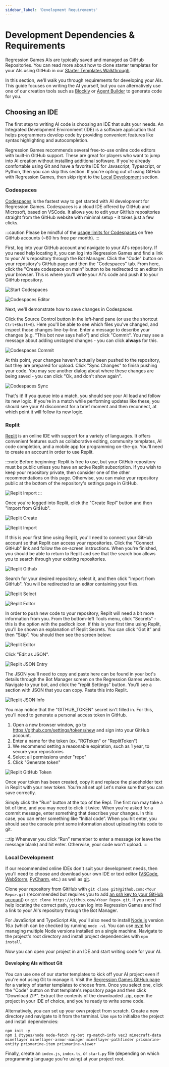 ```yaml
---
sidebar_label: 'Development Requirements'
---
```



# Development Dependencies & Requirements

Regression Games AIs are typically saved and managed as GitHub Repositories. 
You can read more about how to clone starter templates for your AIs using GitHub in our [Starter Templates Walkthrough](../starter-templates).

In this section, we'll walk you through requirements for developing your AIs. 
This guide focuses on writing the AI yourself, but you can alternatively use one of our creation tools 
such as [Blockly](../blockly) or [Agent Builder](../agent-builder) to generate code for you.

## Choosing an IDE

The first step to writing AI code is choosing an IDE that suits your needs.
An Integrated Development Environment (IDE) is a software application that helps programmers develop code 
by providing convenient features like syntax highlighting and autocompletion. 

Regression Games recommends several free-to-use online code editors with built-in GitHub support. 
These are great for players who want to jump into AI creation without installing additional software.
If you're already comfortable using Git and have a favorite IDE for Javascript, Typescript, or Python, then you can skip this section.
If you're opting out of using GitHub with Regression Games, then skip right to the [Local Development](./dev-requirementsi#local-development) section.

### Codespaces

[Codespaces](https://github.com/features/codespaces) is the fastest way to get started with AI development for Regression Games.
Codespaces is a cloud IDE offered by GitHub and Microsoft, based on VSCode. 
It allows you to edit your GitHub repositories straight from the GitHub website with minimal setup - it takes just a few clicks.

:::caution 
Please be mindful of the [usage limits for Codespaces](https://docs.github.com/en/billing/managing-billing-for-github-codespaces/about-billing-for-github-codespaces) 
on free GitHub accounts (~60 hrs free per month).
:::

First, log into your GitHub account and navigate to your AI's repository. 
If you need help locating it, you can log into Regression Games and find a link to your AI's repository through the Bot Manager.
Click the "Code" button on your repository's GitHub page and then the "Codespaces" tab. 
From here, click the "Create codespace on main" button to be redirected to an editor in your browser.
This is where you'll write your AI's code and push it to your GitHub repository.

![Start Codespaces](../img/ide/codespaces-start.png)

![Codespaces Editor](../img/ide/codespaces-editor.png)

Next, we'll demonstrate how to save changes in Codespaces.

<CodeSnippets />

Click the Source Control button in the left-hand pane (or use the shortcut `Ctrl+Shift+G`). 
Here you'll be able to see which files you've changed, and inspect those changes line-by-line.
Enter a message to describe your changes (e.g. "This bot now says hello") and click "Commit". 
You may see a message about adding unstaged changes - you can click **always** for this.

![Codespaces Commit](../img/ide/codespaces-commit.png)

At this point, your changes haven't actually been pushed to the repository, but they are prepared for upload.
Click "Sync Changes" to finish pushing your code. 
You may see another dialog about where these changes are being saved - you can click "Ok, and don't show again".

![Codespaces Sync](../img/ide/codespaces-sync.png)

That's it! If you queue into a match, you should see your AI load and follow its new logic. 
If you're in a match while performing updates like these, you should see your AI disconnect for a brief moment and then reconnect, 
at which point it will follow its new logic.

### Replit

[Replit](https://replit.com/) is an online IDE with support for a variety of languages. 
It offers convenient features such as collaborative editing, community templates, AI code completion, and a mobile app for programming on-the-go.
You'll need to create an account in order to use Replit. 

:::note
Before beginning: Replit is free to use, but your GitHub repository must be public unless you have an active Replit subscription. 
If you wish to keep your repository private, then consider one of the other recommendations on this page.
Otherwise, you can make your repository public at the bottom of the repository's settings page in GitHub. 

![Replit Import](../img/ide/replit-privacy.png)
:::

Once you're logged into Replit, click the "Create Repl" button and then "Import from GitHub".

![Replit Create](../img/ide/replit-create.png)

![Replit Import](../img/ide/replit-import.png)

If this is your first time using Replit, you'll need to connect your GitHub account so that Replit can access your repositories.
Click the "Connect GitHub" link and follow the on-screen instructions. 
When you're finished, you should be able to return to Replit and see that the search box allows you to search through your existing repositories.

![Replit Github](../img/ide/replit-github.png)

Search for your desired repository, select it, and then click "Import from GitHub".
You will be redirected to an editor containing your files.

![Replit Select](../img/ide/replit-select.png)

![Replit Editor](../img/ide/replit-editor.png)

In order to push new code to your repository, Replit will need a bit more information from you.
From the bottom-left Tools menu, click "Secrets" - this is the option with the padlock icon. 
If this is your first time using Replit, you'll be shown an explanation of Replit Secrets. 
You can click “Got it” and then “Skip”. You should then see the screen below:

![Replit Editor](../img/ide/replit-secrets.png)

Click "Edit as JSON". 

![Replit JSON Entry](../img/ide/replit-json-entry.png)

The JSON you'll need to copy and paste here can be found in your bot's details through the Bot Manager screen on the Regression Games website. 
Navigate to your bot, and click the "replit Settings" button. You'll see a section with JSON that you can copy.
Paste this into Replit.

![Replit JSON Info](../img/ide/replit-json-info.png)

You may notice that the "GITHUB_TOKEN" secret isn't filled in. 
For this, you'll need to generate a personal access token in GitHub.

1. Open a new browser window, go to https://github.com/settings/tokens/new and sign into your GitHub account.
2. Enter a name for the token (ex. "RGToken" or "ReplitToken")
3. We recommend setting a reasonable expiration, such as 1 year, to secure your repositories
4. Select all permissions under "repo"
5. Click "Generate token"

![Replit GitHub Token](../img/ide/replit-github-token.png)

Once your token has been created, copy it and replace the placeholder text in Replit with your new token.
You're all set up! Let's make sure that you can save correctly. 

<CodeSnippets />

Simply click the "Run" button at the top of the Repl. The first run may take a bit of time, and you may need to click it twice.
When you're asked for a commit message, enter something that describes your changes. 
In this case, you can enter something like “Initial code”.
When you hit enter, you should see the console print some information about uploading this code to git. 

:::tip
Whenever you click “Run” remember to enter a message (or leave the message blank) and hit enter. 
Otherwise, your code won't upload.
:::

### Local Development

If our recommended online IDEs don't suit your development needs, then you'll need to choose and download your own IDE or text editor 
([VSCode](https://code.visualstudio.com/), [WebStorm](https://www.jetbrains.com/webstorm/), [PyCharm](https://www.jetbrains.com/pycharm/), etc.)
as well as [git](https://git-scm.com/book/en/v2/Getting-Started-Installing-Git).

Clone your repository from GitHub with `git clone git@github.com:<Your Repo>.git` 
(recommended but requires you to add [an ssh key to your GitHub account](https://docs.github.com/en/authentication/connecting-to-github-with-ssh/adding-a-new-ssh-key-to-your-github-account))
or `git clone https://github.com/<Your Repo>.git`.
If you need help locating the correct path, you can log into Regression Games and find a link to your AI's repository through the Bot Manager.

For JavaScript and TypeScript AIs, you'll also need to install [Node.js](https://nodejs.org/en/download) version 16.x (which can be checked by running `node -v`). 
You can use [nvm](https://github.com/nvm-sh/nvm) for managing multiple Node versions installed on a single machine. 
Navigate to the project's root directory and install project dependencies with `npm install`.

Now you can open your project in an IDE and start writing code for your AI.

#### Developing AIs without Git

You can use one of our starter templates to kick off your AI project even if you're not using Git to manage it.
Visit the [Regression Games GitHub page](https://github.com/Regression-Games?q=Template&type=all&language=&sort=) 
for a variety of starter templates to choose from. Once you select one, click the "Code" button on that template's repository page and then click "Download ZIP". 
Extract the contents of the downloaded .zip, open the project in your IDE of choice, and you're ready to write some code.

Alternatively, you can set up your own project from scratch.
Create a new directory and navigate to it from the terminal. Use `npm` to initialize the project and install dependencies:

```
npm init -y
npm i @types/node node-fetch rg-bot rg-match-info vec3 minecraft-data mineflayer mineflayer-armor-manager mineflayer-pathfinder prismarine-entity prismarine-item prismarine-viewer 
```

Finally, create an `index.js`, `index.ts`, or `start.py` file (depending on which programming language you're using) at your project root.

